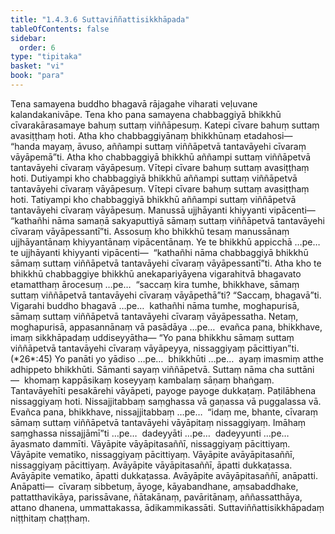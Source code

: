 ```yaml
---
title: "1.4.3.6 Suttaviññattisikkhāpada"
tableOfContents: false
sidebar:
  order: 6
type: "tipitaka"
basket: "vi"
book: "para"
---
```



<DynamicBreadcrumb />

<Division number="636" book="para" e="ch" v="1" p="368">

<Paragraph number="2350" book="para">
Tena samayena buddho bhagavā rājagahe viharati veḷuvane kalandakanivāpe. Tena kho pana samayena chabbaggiyā bhikkhū cīvarakārasamaye bahuṃ suttaṃ viññāpesuṃ. Katepi cīvare bahuṃ suttaṃ avasiṭṭhaṃ hoti. Atha kho chabbaggiyānaṃ bhikkhūnaṃ etadahosi—  “handa mayaṃ, āvuso, aññampi suttaṃ viññāpetvā tantavāyehi cīvaraṃ vāyāpemā”ti. Atha kho chabbaggiyā bhikkhū aññampi suttaṃ viññāpetvā tantavāyehi cīvaraṃ vāyāpesuṃ. Vītepi cīvare bahuṃ suttaṃ avasiṭṭhaṃ hoti. Dutiyampi kho chabbaggiyā bhikkhū aññampi suttaṃ viññāpetvā tantavāyehi cīvaraṃ vāyāpesuṃ. Vītepi cīvare bahuṃ suttaṃ avasiṭṭhaṃ hoti. Tatiyampi kho chabbaggiyā bhikkhū aññampi suttaṃ viññāpetvā tantavāyehi cīvaraṃ vāyāpesuṃ. Manussā ujjhāyanti khiyyanti vipācenti—  “kathañhi nāma samaṇā sakyaputtiyā sāmaṃ suttaṃ viññāpetvā tantavāyehi cīvaraṃ vāyāpessantī”ti.
</Paragraph>

<Paragraph number="2351" book="para">
Assosuṃ kho bhikkhū tesaṃ manussānaṃ ujjhāyantānaṃ khiyyantānaṃ vipācentānaṃ. Ye te bhikkhū appicchā …pe…  te ujjhāyanti khiyyanti vipācenti—  “kathañhi nāma chabbaggiyā bhikkhū sāmaṃ suttaṃ viññāpetvā tantavāyehi cīvaraṃ vāyāpessantī”ti.
</Paragraph>

<Paragraph number="2352" book="para">
Atha kho te bhikkhū chabbaggiye bhikkhū anekapariyāyena vigarahitvā bhagavato etamatthaṃ ārocesuṃ …pe…  “saccaṃ kira tumhe, bhikkhave, sāmaṃ suttaṃ viññāpetvā tantavāyehi cīvaraṃ vāyāpethā”ti? “Saccaṃ, bhagavā”ti. Vigarahi buddho bhagavā …pe…  kathañhi nāma tumhe, moghapurisā, sāmaṃ suttaṃ viññāpetvā tantavāyehi cīvaraṃ vāyāpessatha. Netaṃ, moghapurisā, appasannānaṃ vā pasādāya …pe…  evañca pana, bhikkhave, imaṃ sikkhāpadaṃ uddiseyyātha—
</Paragraph>

</Division>
<Division number="637" book="para" e="ch" v="1" p="369">

<Paragraph number="2353" book="para">
<Emphasis>“Yo pana bhikkhu sāmaṃ suttaṃ viññāpetvā tantavāyehi cīvaraṃ vāyāpeyya, nissaggiyaṃ pācittiyan”</Emphasis>ti. (*26*:<Emphasis>45</Emphasis>)
</Paragraph>

</Division>
<Division number="638" book="para" e="ch" v="1" p="369">

<Paragraph number="2354" book="para">
<Emphasis>Yo panā</Emphasis>ti yo yādiso …pe…  <Emphasis>bhikkhū</Emphasis>ti …pe…  ayaṃ imasmiṃ atthe adhippeto bhikkhūti.
</Paragraph>

<Paragraph number="2355" book="para">
<Emphasis>Sāman</Emphasis>ti sayaṃ viññāpetvā.
</Paragraph>

<Paragraph number="2356" book="para">
<Emphasis>Suttaṃ</Emphasis> nāma cha suttāni—  khomaṃ kappāsikaṃ koseyyaṃ kambalaṃ sāṇaṃ bhaṅgaṃ.
</Paragraph>

<Paragraph number="2357" book="para">
<Emphasis>Tantavāyehī</Emphasis>ti pesakārehi vāyāpeti, payoge payoge dukkaṭaṃ. Paṭilābhena nissaggiyaṃ hoti. Nissajjitabbaṃ saṃghassa vā gaṇassa vā puggalassa vā. Evañca pana, bhikkhave, nissajjitabbaṃ …pe…  “idaṃ me, bhante, cīvaraṃ sāmaṃ suttaṃ viññāpetvā tantavāyehi vāyāpitaṃ nissaggiyaṃ. Imāhaṃ saṃghassa nissajjāmī”ti …pe…  dadeyyāti …pe…  dadeyyunti …pe…  āyasmato dammīti.
</Paragraph>

</Division>
<Division number="639" book="para" e="ch" v="1" p="370">

<Paragraph number="2358" book="para">
Vāyāpite vāyāpitasaññī, nissaggiyaṃ pācittiyaṃ. Vāyāpite vematiko, nissaggiyaṃ pācittiyaṃ. Vāyāpite avāyāpitasaññī, nissaggiyaṃ pācittiyaṃ.
</Paragraph>

<Paragraph number="2359" book="para">
Avāyāpite vāyāpitasaññī, āpatti dukkaṭassa. Avāyāpite vematiko, āpatti dukkaṭassa. Avāyāpite avāyāpitasaññī, anāpatti.
</Paragraph>

</Division>
<Division number="640" book="para" e="ch" v="1" p="370">

<Paragraph number="2360" book="para">
Anāpatti—  cīvaraṃ sibbetuṃ, āyoge, kāyabandhane, aṃsabaddhake, pattatthavikāya, parissāvane, ñātakānaṃ, pavāritānaṃ, aññassatthāya, attano dhanena, ummattakassa, ādikammikassāti.

</Paragraph>
</Division>

<Paragraph number="2361" type="center" book="para">
Suttaviññattisikkhāpadaṃ niṭṭhitaṃ chaṭṭhaṃ.
</Paragraph>